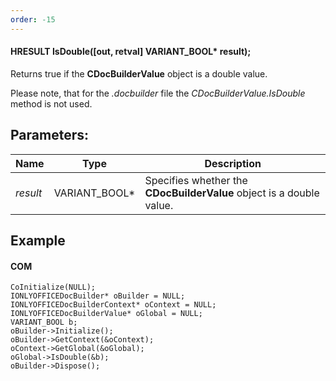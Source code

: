 ```yaml
---
order: -15
---
```

#### HRESULT IsDouble(\[out, retval] VARIANT\_BOOL\* result);

Returns true if the **CDocBuilderValue** object is a double value.

Please note, that for the *.docbuilder* file the *CDocBuilderValue.IsDouble* method is not used.

## Parameters:

| Name     | Type            | Description                                                          |
| -------- | --------------- | -------------------------------------------------------------------- |
| *result* | VARIANT\_BOOL\* | Specifies whether the **CDocBuilderValue** object is a double value. |

## Example

#### COM

```
CoInitialize(NULL);
IONLYOFFICEDocBuilder* oBuilder = NULL;
IONLYOFFICEDocBuilderContext* oContext = NULL;
IONLYOFFICEDocBuilderValue* oGlobal = NULL;
VARIANT_BOOL b;
oBuilder->Initialize();
oBuilder->GetContext(&oContext);
oContext->GetGlobal(&oGlobal);
oGlobal->IsDouble(&b);
oBuilder->Dispose();
```
